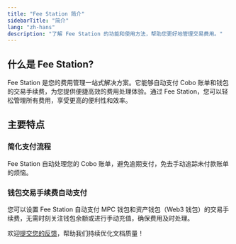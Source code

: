 ```yaml
---
title: "Fee Station 简介"
sidebarTitle: "简介"
lang: "zh-hans"
description: "了解 Fee Station 的功能和使用方法，帮助您更好地管理交易费用。"
---
```


## 什么是 Fee Station?

Fee Station 是您的费用管理一站式解决方案。它能够自动支付 Cobo 账单和钱包的交易手续费，为您提供便捷高效的费用处理体验。通过 Fee Station，您可以轻松管理所有费用，享受更高的便利性和效率。

## 主要特点

### 简化支付流程
Fee Station 自动处理您的 Cobo 账单，避免逾期支付，免去手动追踪未付款账单的烦恼。

### 钱包交易手续费自动支付
您可以设置 Fee Station 自动支付 MPC 钱包和资产钱包（Web3 钱包）的交易手续费，无需时刻关注钱包余额或进行手动充值，确保费用及时处理。

<Tip>欢迎[提交您的反馈](https://forms.zohopublic.com/cobo/form/DocumentFeedbackForm/formperma/QvLOhxJv1_JMsJ-1dleZ8Itb_7rzN-LtgvsDdxosoVI?referrername=manuals)，帮助我们持续优化文档质量！</Tip>